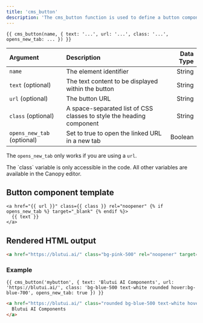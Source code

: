 ```yaml
---
title: 'cms_button'
description: 'The cms_button function is used to define a button component which can be edited on the Canopy editor.'
---
```


```canvas
{{ cms_button(name, { text: '...', url: '...', class: '...', opens_new_tab: ... }) }}
```

| Argument                   | Description                                                          | Data Type |
| :------------------------- | :------------------------------------------------------------------- | --------: |
| `name`                     | The element identifier                                               |    String |
| `text` (optional)          | The text content to be displayed within the button                   |    String |
| `url` (optional)           | The button URL                                                       |    String |
| `class` (optional)         | A space-separated list of CSS classes to style the heading component |    String |
| `opens_new_tab` (optional) | Set to true to open the linked URL in a new tab                      |   Boolean |

<Callout>The `opens_new_tab` only works if you are using a `url`.</Callout>

<Callout>
  The `class` variable is only accessible in the code. All other variables are available in the Canopy editor.
</Callout>

## Button component template

```canvas
<a href="{{ url }}" class={{ class }} rel="noopener" {% if opens_new_tab %} target="_blank" {% endif %}>
  {{ text }}
</a>
```

## Rendered HTML output

```html
<a href="https://blutui.ai/" class="bg-pink-500" rel="noopener" target="_blank"> Blutui AI </a>
```

### Example

```canvas tab="Input" title="index.html"
{{ cms_button('mybutton', { text: 'Blutui AI Components', url: 'https://blutui.ai/', class: 'bg-blue-500 text-white rounded hover:bg-blue-700', opens_new_tab: true }) }}
```

```html tab="Output"
<a href="https://blutui.ai/" class="rounded bg-blue-500 text-white hover:bg-blue-700" rel="noopener" target="_blank">
  Blutui AI Components
</a>
```
